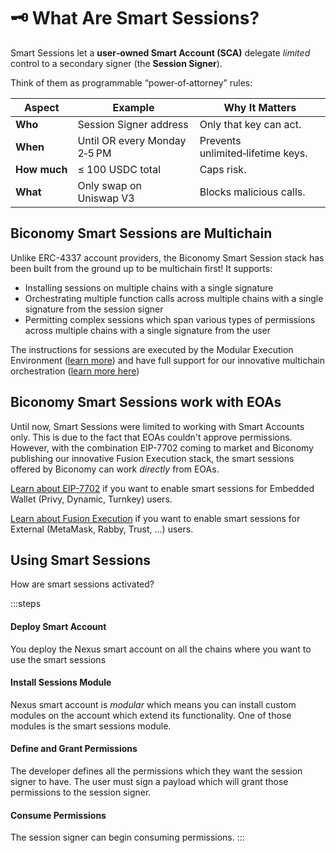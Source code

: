 # 🗝️ What Are Smart Sessions?

Smart Sessions let a **user‑owned Smart Account (SCA)** delegate *limited* control to a 
secondary signer (the **Session Signer**). 

Think of them as programmable “power‑of‑attorney” rules:

| Aspect       | Example                       | Why It Matters                    |
| ------------ | ----------------------------- | --------------------------------- |
| **Who**      | Session Signer address        | Only that key can act.            |
| **When**     | Until  OR every Monday 2‑5 PM | Prevents unlimited‑lifetime keys. |
| **How much** | ≤ 100 USDC total              | Caps risk.                        |
| **What**     | Only swap on Uniswap V3       | Blocks malicious calls.           |

## Biconomy Smart Sessions are Multichain

Unlike ERC-4337 account providers, the Biconomy Smart Session stack has been built
from the ground up to be multichain first! It supports:

- Installing sessions on multiple chains with a single signature
- Orchestrating multiple function calls across multiple chains with a 
single signature from the session signer
- Permitting complex sessions which span various types of permissions across multiple
chains with a single signature from the user

The instructions for sessions are executed by the Modular Execution Environment ([learn more](/mee/what-is-mee))
and have full support for our innovative multichain orchestration ([learn more here](/new/learn-about-biconomy/understanding-composable-orchestration))


## Biconomy Smart Sessions work with EOAs

Until now, Smart Sessions were limited to working with Smart Accounts only. This is due 
to the fact that EOAs couldn't approve permissions. However, with the combination
EIP-7702 coming to market and Biconomy publishing our innovative Fusion Execution stack,
the smart sessions offered by Biconomy can work _directly_ from EOAs.

[Learn about EIP-7702](/new/getting-started/enable-mee-eoa-7702) if you want to enable smart sessions for Embedded Wallet
(Privy, Dynamic, Turnkey) users.

[Learn about Fusion Execution](/new/getting-started/enable-mee-eoa-fusion) if you want to enable smart sessions for External 
(MetaMask, Rabby, Trust, ...) users.


## Using Smart Sessions
How are smart sessions activated?

:::steps
#### Deploy Smart Account
You deploy the Nexus smart account on all the chains where you want to use the 
smart sessions

#### Install Sessions Module
Nexus smart account is _modular_ which means you can install custom modules on the 
account which extend its functionality. One of those modules is the smart sessions 
module.

#### Define and Grant Permissions
The developer defines all the permissions which they want the session signer 
to have. The user must sign a payload which will grant those permissions to 
the session signer.

#### Consume Permissions
The session signer can begin consuming permissions.
:::